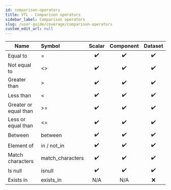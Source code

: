 ```yaml
---
id: comparison-operators
title: VTL - Comparison operators
sidebar_label: Comparison operators
slug: /user-guide/coverage/comparison-operators
custom_edit_url: null
---
```


| Name                  | Symbol           |       Scalar       |     Component      |      Dataset       |
| --------------------- | :--------------- | :----------------: | :----------------: | :----------------: |
| Equal to              | =                | :heavy_check_mark: | :heavy_check_mark: | :heavy_check_mark: |
| Not equal to          | \<\>             | :heavy_check_mark: | :heavy_check_mark: | :heavy_check_mark: |
| Greater than          | >                | :heavy_check_mark: | :heavy_check_mark: | :heavy_check_mark: |
| Less than             | \<               | :heavy_check_mark: | :heavy_check_mark: | :heavy_check_mark: |
| Greater or equal than | >=               | :heavy_check_mark: | :heavy_check_mark: | :heavy_check_mark: |
| Less or equal than    | \<=              | :heavy_check_mark: | :heavy_check_mark: | :heavy_check_mark: |
| Between               | between          | :heavy_check_mark: | :heavy_check_mark: | :heavy_check_mark: |
| Element of            | in / not_in      | :heavy_check_mark: | :heavy_check_mark: | :heavy_check_mark: |
| Match characters      | match_characters | :heavy_check_mark: | :heavy_check_mark: | :heavy_check_mark: |
| Is null               | isnull           | :heavy_check_mark: | :heavy_check_mark: | :heavy_check_mark: |
| Exists in             | exists_in        |        N/A         |        N/A         |        :x:         |
